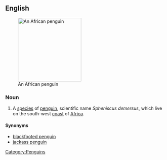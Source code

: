 ==English==
{{wikipedia}}
[[Image:508px-African.penguin.bristol.750pix (Pingstone).jpg|200px|thumb|right|An African penguin]]

===Noun===
{{en-noun|sg=[[African]] [[penguin]]}}

# A [[species]] of [[penguin]], scientific name ''Spheniscus demersus'', which live on the south-west [[coast]] of [[Africa]].

====Synonyms====
*[[blackfooted penguin]]
*[[jackass penguin]]
[[Category:Penguins]]